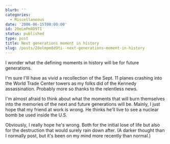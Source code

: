 ```yaml
---
blurb: ''
categories:
  - Miscellaneous
date: '2006-06-15T00:00:00'
id: 20eLmPm8D9TI
status: published
type: post
title: Next generations moment in history
slug: /posts/20elmpm8d9ti--next-generations-moment-in-history
---
```


I wonder what the defining moments in history will be for future generations. 

I'm sure I'lll have as vivid a recollection of the Sept. 11 planes crashing into the World Trade Center towers as my folks did of the Kennedy assassination. Probably more so thanks to the relentless news. 

I'm almost afraid to think about what the moments that will burn themselves into the memories of the next and
future generations will be. Mainly, I just hope that my friend at work is wrong. He thinks he'll live to see a nuclear bomb be used inside the U.S. 

Obviously, I really hope he's wrong. Both for the initial lose of life but also for the destruction that would surely rain down after. (A darker thought than I normally post, but it's been on my mind more recently than normal.)
